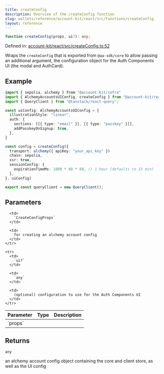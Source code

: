 ```yaml
---
title: createConfig
description: Overview of the createConfig function
slug: wallets/reference/account-kit/react/src/functions/createConfig
layout: reference
---
```


```ts
function createConfig(props, ui?): any;
```

Defined in: [account-kit/react/src/createConfig.ts:52](https://github.com/alchemyplatform/aa-sdk/blob/da19afd63b0ba06a4de95b0d2d7871f64d546304/account-kit/react/src/createConfig.ts#L52)

Wraps the `createConfig` that is exported from `@aa-sdk/core` to allow passing
an additional argument, the configuration object for the Auth Components UI
(the modal and AuthCard).

## Example

```ts
import { sepolia, alchemy } from "@account-kit/infra"
import { AlchemyAccountsUIConfig, createConfig } from "@account-kit/react"
import { QueryClient } from "@tanstack/react-query";

const uiConfig: AlchemyAccountsUIConfig = {
  illustrationStyle: "linear",
  auth: {
    sections: [[{ type: "email" }], [{ type: "passkey" }]],
    addPasskeyOnSignup: true,
  },
}

const config = createConfig({
  transport: alchemy({ apiKey: "your_api_key" })
  chain: sepolia,
  ssr: true,
  sessionConfig: {
    expirationTimeMs: 1000 * 60 * 60, // 1 hour (defaults to 15 min)
  },
}, uiConfig)

export const queryClient = new QueryClient();
```

## Parameters

<table>
  <thead>
    <tr>
      <th align="left">Parameter</th>
      <th align="left">Type</th>
      <th align="left">Description</th>
    </tr>
  </thead>

  <tbody>
    <tr>
      <td>
        `props`
      </td>

      <td>
        `CreateConfigProps`
      </td>

      <td>
        for creating an alchemy account config
      </td>
    </tr>

    <tr>
      <td>
        `ui?`
      </td>

      <td>
        `any`
      </td>

      <td>
        (optional) configuration to use for the Auth Components UI
      </td>
    </tr>

  </tbody>
</table>

## Returns

`any`

an alchemy account config object containing the core and client store, as well as the UI config
